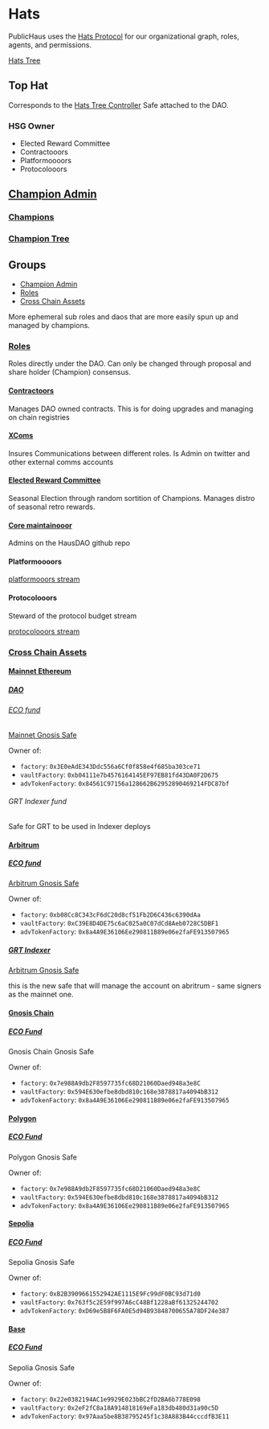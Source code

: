 # Hats

PublicHaus uses the [Hats Protocol](https://www.hatsprotocol.xyz/) for our organizational graph, roles, agents, and permissions.

[Hats Tree](https://app.hatsprotocol.xyz/trees/10/24?compact=true&hatId=24.3.2)

## Top Hat

Corresponds to the [Hats Tree Controller](https://app.safe.global/oeth:0xb1027c597e83009aadfc8e0b24db6ba31b1e3c6d/balances) Safe attached to the DAO.

### HSG Owner

- Elected Reward Committee
- Contractooors
- Platformoooors
- Protocolooors

## [Champion Admin](https://app.hatsprotocol.xyz/trees/10/24?compact=true&hatId=24.1)

### [Champions](https://app.hatsprotocol.xyz/trees/10/24?compact=true&hatId=24.1.1)

### [Champion Tree](https://app.hatsprotocol.xyz/trees/10/24?compact=true&hatId=24.1.1.1)

## Groups

- [Champion Admin](#champion-admin)
- [Roles](#roles)
- [Cross Chain Assets](#cross-chain-assets)

More ephemeral sub roles and daos that are more easily spun up and managed by champions.

### [Roles](https://app.hatsprotocol.xyz/trees/10/24?compact=true&hatId=24.2)

Roles directly under the DAO. Can only be changed through proposal and share holder (Champion) consensus.

#### [Contractoors](https://app.hatsprotocol.xyz/trees/10/24?compact=true&hatId=24.2.1)

Manages DAO owned contracts. This is for doing upgrades and managing on chain registries

#### [XComs](https://app.hatsprotocol.xyz/trees/10/24?compact=true&hatId=24.2.2)

Insures Communications between different roles. Is Admin on twitter and other external comms accounts

#### [Elected Reward Committee](https://app.hatsprotocol.xyz/trees/10/24?compact=true&hatId=24.2.3)

Seasonal Election through random sortition of Champions. Manages distro of seasonal retro rewards.

#### [Core maintainooor](https://app.hatsprotocol.xyz/trees/10/24?compact=true&hatId=24.2.4)

Admins on the HausDAO github repo

#### Platformoooors

[platformooors stream](https://app.superfluid.finance/stream/optimism/0x1acff11474b9c6d15966da7a08ed23438cde23d4-0x3607c07661d62f5db34a4b51f8c6531ba71d84a5-0x4ac8bd1bdae47beef2d1c6aa62229509b962aa0d-0.0)

#### Protocolooors

Steward of the protocol budget stream

[protocolooors stream](https://app.superfluid.finance/stream/optimism/0x1acff11474b9c6d15966da7a08ed23438cde23d4-0x37ee401f4715a04b737955b0f1a67b1ab7aab806-0x4ac8bd1bdae47beef2d1c6aa62229509b962aa0d-0.0)

### [Cross Chain Assets](https://app.hatsprotocol.xyz/trees/10/24?compact=true&hatId=24.4)

#### [Mainnet Ethereum](https://app.hatsprotocol.xyz/trees/10/24?compact=true&hatId=24.4.1)

##### [DAO](https://app.hatsprotocol.xyz/trees/10/24?compact=true&hatId=24.4.1.1)

###### [ECO fund](https://app.hatsprotocol.xyz/trees/10/24?compact=true&hatId=24.4.1.1.1)

[Mainnet Gnosis Safe](https://app.safe.global/balances?safe=eth:0x4a9a27d614a74ee5524909ca27bdbcbb7ed3b315)

Owner of:

- `factory`: `0x3E0eAdE343Ddc556a6Cf0f858e4f685ba303ce71`
- `vaultFactory`: `0xb04111e7b4576164145EF97EB81fd43DA0F2D675`
- `advTokenFactory`: `0x84561C97156a128662B62952890469214FDC87bf`

###### GRT Indexer fund

Safe for GRT to be used in Indexer deploys

#### [Arbitrum](https://app.hatsprotocol.xyz/trees/10/24?compact=true&hatId=24.4.2)

##### [ECO fund](https://app.hatsprotocol.xyz/trees/10/24?compact=true&hatId=24.4.2.1)

[Arbitrum Gnosis Safe](https://app.safe.global/home?safe=arb1:0x08678A8d65D8d81bD13db617211F1E9CE176B2fB)

Owner of:

- `factory`: `0xb08Cc8C343cF6dC20d8cf51Fb2D6C436c6390dAa`
- `vaultFactory`: `0xC39E8D4DE75c6aC025a0C07dCd8Aeb0728C5DBF1`
- `advTokenFactory`: `0x8a4A9E36106Ee290811B89e06e2faFE913507965`

##### [GRT Indexer](https://app.hatsprotocol.xyz/trees/10/24?compact=true&hatId=24.4.2.2)

[Arbitrum Gnosis Safe](https://app.safe.global/home?safe=arb1:0x08678A8d65D8d81bD13db617211F1E9CE176B2fB)

this is the new safe that will manage the account on abritrum - same signers as the mainnet one.

#### [Gnosis Chain](https://app.hatsprotocol.xyz/trees/10/24?compact=true&hatId=24.4.3)

##### [ECO Fund](https://app.hatsprotocol.xyz/trees/10/24?compact=true&hatId=24.4.3.1)

Gnosis Chain Gnosis Safe

Owner of:

- `factory`: `0x7e988A9db2F8597735fc68D21060Daed948a3e8C`
- `vaultFactory`: `0x594E630efbe8dbd810c168e3878817a4094bB312`
- `advTokenFactory`: `0x8a4A9E36106Ee290811B89e06e2faFE913507965`

#### [Polygon](https://app.hatsprotocol.xyz/trees/10/24?compact=true&hatId=24.4.4)

##### [ECO Fund](https://app.hatsprotocol.xyz/trees/10/24?compact=true&hatId=24.4.4.1)

Polygon Gnosis Safe

Owner of:

- `factory`: `0x7e988A9db2F8597735fc68D21060Daed948a3e8C`
- `vaultFactory`: `0x594E630efbe8dbd810c168e3878817a4094bB312`
- `advTokenFactory`: `0x8a4A9E36106Ee290811B89e06e2faFE913507965`

#### [Sepolia](https://app.hatsprotocol.xyz/trees/10/24?compact=true&hatId=24.4.5)

##### [ECO Fund](https://app.hatsprotocol.xyz/trees/10/24?compact=true&hatId=24.4.5.1)

Sepolia Gnosis Safe

Owner of:

- `factory`: `0xB2B3909661552942AE1115E9Fc99dF0BC93d71d0`
- `vaultFactory`: `0x763f5c2E59f997A6cC48Bf1228aBf61325244702`
- `advTokenFactory`: `0xD69e5B8F6FA0E5d94B93848700655A78DF24e387`

#### [Base](https://app.hatsprotocol.xyz/trees/10/24?compact=true&hatId=24.4.6)

##### [ECO Fund](https://app.hatsprotocol.xyz/trees/10/24?compact=true&hatId=24.4.6.1)

Sepolia Gnosis Safe

Owner of:

- `factory`: `0x22e0382194AC1e9929E023bBC2fD2BA6b778E098`
- `vaultFactory`: `0x2eF2fC8a18A914818169eFa183db480d31a90c5D`
- `advTokenFactory`: `0x97Aaa5be8B38795245f1c38A883B44cccdfB3E11`
